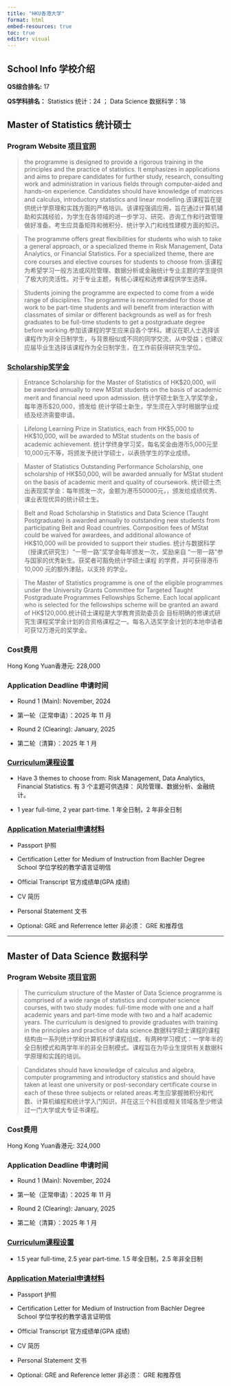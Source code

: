 ```yaml
---
title: "HKU香港大学"
format: html
embed-resources: true
toc: true
editor: visual
---
```


## School Info 学校介绍

**QS综合排名:** 17

**QS学科排名：** Statistics 统计：24 ； Data Science 数据科学：18

## Master of Statistics 统计硕士

### Program Website [项目官网](https://portal.hku.hk/tpg-admissions/programme-details?programme=master-of-statistics-sci&mode=0)

>the programme is designed to provide a rigorous training in the principles and the practice of statistics. It emphasizes in applications and aims to prepare candidates for further study, research, consulting work and administration in various fields through computer-aided and hands-on experience. Candidates should have knowledge of matrices and calculus, introductory statistics and linear modelling.该课程旨在提供统计学原理和实践方面的严格培训。该课程强调应用，旨在通过计算机辅助和实践经验，为学生在各领域的进一步学习、研究、咨询工作和行政管理做好准备。考生应具备矩阵和微积分、统计学入门和线性建模方面的知识。

>The programme offers great flexibilities for students who wish to take a general approach, or a specialized theme in Risk Management, Data Analytics, or Financial Statistics. For a specialized theme, there are core courses and elective courses for students to choose from.该课程为希望学习一般方法或风险管理、数据分析或金融统计专业主题的学生提供了极大的灵活性。对于专业主题，有核心课程和选修课程供学生选择。

>Students joining the programme are expected to come from a wide range of disciplines. The programme is recommended for those at work to be part-time students and will benefit from interaction with classmates of similar or different backgrounds as well as for fresh graduates to be full-time students to get a postgraduate degree before working.参加该课程的学生应来自各个学科。建议在职人士选择该课程作为非全日制学生，与背景相似或不同的同学交流，从中受益；也建议应届毕业生选择该课程作为全日制学生，在工作前获得研究生学位。

### [Scholarship奖学金](https://sweb.hku.hk/tola/servlet/ApplicantDownloadForm/getForm?pREF_CODE=R20&pDOCUMENT_TYPE=PROGRAMINFORMATION&pVIEW=Y)
>Entrance Scholarship for the Master of Statistics of HK$20,000, will be awarded annually to new 
MStat students on the basis of academic merit and financial need upon admission. 统计学硕士新生入学奖学金，每年港币$20,000，颁发给
统计学硕士新生，学生须在入学时根据学业成绩及经济需要申请。

>Lifelong Learning Prize in Statistics, each from HK$5,000 to HK$10,000, will be awarded to MStat 
students on the basis of academic achievement. 统计学终身学习奖，每名奖金由港币5,000元至10,000元不等，将颁发予统计学硕士，以表扬学生的学业成绩。

>Master of Statistics Outstanding Performance Scholarship, one scholarship of HK$50,000, will be awarded annually for MStat student on the basis of academic merit and quality of coursework. 统计硕士杰出表现奖学金：每年颁发一次，金额为港币50000元，，颁发给成绩优秀、课业表现优异的统计硕士生。

>Belt and Road Scholarship in Statistics and Data Science (Taught Postgraduate) is awarded annually 
to outstanding new students from participating Belt and Road countries. Composition fees of MStat could be waived for awardees, and additional allowance of HK$10,000 will be provided to support their studies. 统计与数据科学（授课式研究生）“一带一路 ”奖学金每年颁发一次，奖励来自 “一带一路 ”参与国家的优秀新生。获奖者可豁免统计学硕士课程
的学费，并可获得港币 10,000 元的额外津贴，以支持
的学业。

>The Master of Statistics programme is one of the eligible programmes under the University Grants 
Committee for Targeted Taught Postgraduate Programmes Fellowships Scheme. Each local applicant who is selected for the fellowships scheme will be granted an award of HK$120,000.统计硕士课程是大学教育资助委员会
目标明确的修课式研究生课程奖学金计划的合资格课程之一。每名入选奖学金计划的本地申请者可获12万港元的奖学金。

### Cost费用
Hong Kong Yuan香港元: 228,000

### Application Deadline 申请时间

- Round 1 (Main): November, 2024
- 第一轮（正常申请）：2025 年 11 月

- Round 2 (Clearing): January, 2025
- 第二轮（清算）：2025 年 1 月

### [Curriculum课程设置](https://sweb.hku.hk/tola/servlet/ApplicantDownloadForm/getForm?pREF_CODE=R20&pDOCUMENT_TYPE=REGULATIONSYLLABUS&pVIEW=Y)

- Have 3 themes to choose from: Risk Management, Data Analytics, Financial Statistics. 有 3 个主题可供选择： 风险管理、数据分析、金融统计。

- 1 year full-time, 2 year part-time. 1 年全日制，2 年非全日制

### [Application Material申请材料](https://sweb.hku.hk/tola/servlet/ApplicantDownloadForm/getForm?pREF_CODE=R20&pDOCUMENT_TYPE=SUPPORTDOCUMENT&pVIEW=Y)

-   Passport 护照

-   Certification Letter for Medium of Instruction from Bachler Degree School 学位学校的教学语言证明信

-   Official Transcript 官方成绩单(GPA 成绩)

-   CV 简历

-   Personal Statement 文书

-   Optional: GRE and Referrence letter 非必须： GRE 和推荐信


-------------------------------------------------

## Master of Data Science 数据科学

### Program Website [项目官网](https://portal.hku.hk/tpg-admissions/programme-details?programme=master-of-data-science-sci&mode=0)


>The curriculum structure of the Master of Data Science programme is comprised of a wide range of statistics and computer science courses, with two study modes: full-time mode with one and a half academic years and part-time mode with two and a half academic years. The curriculum is designed to provide graduates with training in the principles and practice of data science.数据科学硕士课程的课程结构由一系列统计学和计算机科学课程组成，有两种学习模式：一学年半的全日制模式和两学年半的非全日制模式。课程旨在为毕业生提供有关数据科学原理和实践的培训。

>Candidates should have knowledge of calculus and algebra, computer programming and introductory statistics and should have taken at least one university or post-secondary certificate course in each of these three subjects or related areas.考生应掌握微积分和代数、计算机编程和统计学入门知识，并在这三个科目或相关领域各至少修读过一门大学或大专证书课程。

### Cost费用
Hong Kong Yuan香港元: 324,000

### Application Deadline 申请时间

- Round 1 (Main): November, 2024
- 第一轮（正常申请）：2025 年 11 月

- Round 2 (Clearing): January, 2025
- 第二轮（清算）：2025 年 1 月

### [Curriculum课程设置](https://sweb.hku.hk/tola/servlet/ApplicantDownloadForm/getForm?pREF_CODE=R334&pDOCUMENT_TYPE=REGULATIONSYLLABUS&pVIEW=Y)

- 1.5 year full-time, 2.5 year part-time. 1.5 年全日制，2.5 年非全日制

### [Application Material申请材料](https://sweb.hku.hk/tola/servlet/ApplicantDownloadForm/getForm?pREF_CODE=R334&pDOCUMENT_TYPE=SUPPORTDOCUMENT&pVIEW=Y)

-   Passport 护照

-   Certification Letter for Medium of Instruction from Bachler Degree School 学位学校的教学语言证明信

-   Official Transcript 官方成绩单(GPA 成绩)

-   CV 简历

-   Personal Statement 文书

-   Optional: GRE and Reference letter 非必须： GRE 和推荐信

